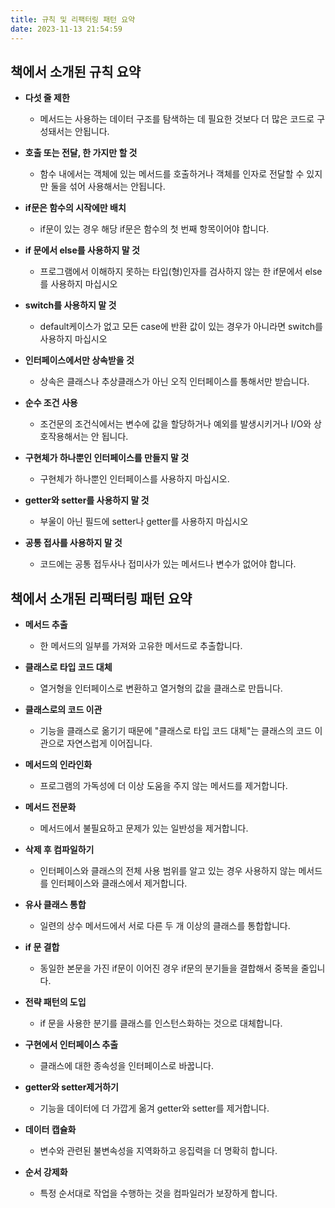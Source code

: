 ```yaml
---
title: 규칙 및 리팩터링 패턴 요약
date: 2023-11-13 21:54:59
---
```


## 책에서 소개된 규칙 요약

- **다섯 줄 제한**
	- 메서드는 사용하는 데이터 구조를 탐색하는 데 필요한 것보다 더 많은 코드로 구성돼서는 안됩니다.

- **호출 또는 전달, 한 가지만 할 것**
	- 함수 내에서는 객체에 있는 메서드를 호출하거나 객체를 인자로 전달할 수 있지만 둘을 섞어 사용해서는 안됩니다.

- **if문은 함수의 시작에만 배치**
	- if문이 있는 경우 해당 if문은 함수의 첫 번째 항목이어야 합니다.

- **if 문에서 else를 사용하지 말 것**
	- 프로그램에서 이해하지 못하는 타입(형)인자를 검사하지 않는 한 if문에서 else를 사용하지 마십시오

- **switch를 사용하지 말 것**
	- default케이스가 없고 모든 case에 반환 값이 있는 경우가 아니라면 switch를 사용하지 마십시오

- **인터페이스에서만 상속받을 것**
	- 상속은 클래스나 추상클래스가 아닌 오직 인터페이스를 통해서만 받습니다.

- **순수 조건 사용**
	- 조건문의 조건식에서는 변수에 값을 할당하거나 예외를 발생시키거나 I/O와 상호작용해서는 안 됩니다.

- **구현체가 하나뿐인 인터페이스를 만들지 말 것**
	- 구현체가 하나뿐인 인터페이스를 사용하지 마십시오.

- **getter와 setter를 사용하지 말 것**
	- 부울이 아닌 필드에 setter나 getter를 사용하지 마십시오

- **공통 접사를 사용하지 말 것**
	- 코드에는 공통 접두사나 접미사가 있는 메서드나 변수가 없어야 합니다.

## 책에서 소개된 리팩터링 패턴 요약

- **메서드 추출**
	- 한 메서드의 일부를 가져와 고유한 메서드로 추출합니다.

- **클래스로 타입 코드 대체**
	- 열거형을 인터페이스로 변환하고 열거형의 값을 클래스로 만듭니다.

- **클래스로의 코드 이관**
	- 기능을 클래스로 옮기기 때문에 "클래스로 타입 코드 대체"는 클래스의 코드 이관으로 자연스럽게 이어집니다.

- **메서드의 인라인화**
	- 프로그램의 가독성에 더 이상 도움을 주지 않는 메서드를 제거합니다.

- **메서드 전문화**
	- 메서드에서 불필요하고 문제가 있는 일반성을 제거합니다.

- **삭제 후 컴파일하기**
	- 인터페이스와 클래스의 전체 사용 범위를 알고 있는 경우 사용하지 않는 메서드를 인터페이스와 클래스에서 제거합니다.

- **유사 클래스 통합**
	- 일련의 상수 메서드에서 서로 다른 두 개 이상의 클래스를 통합합니다.

- **if 문 결합**
	- 동일한 본문을 가진 if문이 이어진 경우 if문의 분기들을 결합해서 중복을 줄입니다.

- **전략 패턴의 도입**
	- if 문을 사용한 분기를 클래스를 인스턴스화하는 것으로 대체합니다.

- **구현에서 인터페이스 추출**
	- 클래스에 대한 종속성을 인터페이스로 바꿉니다.

- **getter와 setter제거하기**
	- 기능을 데이터에 더 가깝게 옮겨 getter와 setter를 제거합니다.

- **데이터 캡슐화**
	- 변수와 관련된 불변속성을 지역화하고 응집력을 더 명확히 합니다.

- **순서 강제화**
	- 특정 순서대로 작업을 수행하는 것을 컴파일러가 보장하게 합니다.


